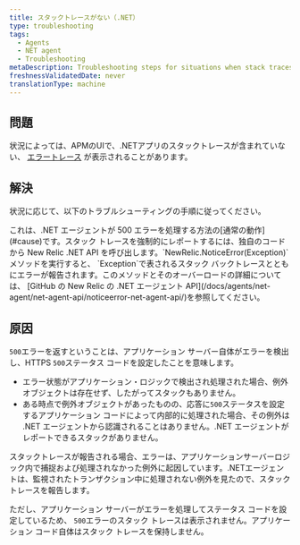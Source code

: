```yaml
---
title: スタックトレースがない（.NET）
type: troubleshooting
tags:
  - Agents
  - NET agent
  - Troubleshooting
metaDescription: Troubleshooting steps for situations when stack traces are missing for error traces with your New Relic .NET app.
freshnessValidatedDate: never
translationType: machine
---
```


## 問題

状況によっては、APMのUIで、.NETアプリのスタックトレースが含まれていない、 [エラートレース](/docs/apm/applications-menu/error-analytics/error-analytics-manage-error-traces) が表示されることがあります。

## 解決

状況に応じて、以下のトラブルシューティングの手順に従ってください。

<CollapserGroup>
  <Collapser
    id="500-errors"
    title="500エラーのスタックトレースがない"
  >
    これは、.NET エージェントが 500 エラーを処理する方法の[通常の動作](#cause)です。スタック トレースを強制的にレポートするには、独自のコードから New Relic .NET API を呼び出します。`NewRelic.NoticeError(Exception)`メソッドを実行すると、 `Exception`で表されるスタック バックトレースとともにエラーが報告されます。このメソッドとそのオーバーロードの詳細については、 [GitHub の New Relic の .NET エージェント API](/docs/agents/net-agent/net-agent-api/noticeerror-net-agent-api/)を参照してください。
  </Collapser>
</CollapserGroup>

## 原因

`500`エラーを返すということは、アプリケーション サーバー自体がエラーを検出し、HTTPS `500`ステータス コードを設定したことを意味します。

* エラー状態がアプリケーション・ロジックで検出され処理された場合、例外オブジェクトは存在せず、したがってスタックもありません。
* ある時点で例外オブジェクトがあったものの、応答に`500`ステータスを設定するアプリケーション コードによって内部的に処理された場合、その例外は .NET エージェントから認識されることはありません。.NET エージェントがレポートできるスタックがありません。

スタックトレースが報告される場合、エラーは、アプリケーションサーバーロジック内で捕捉および処理されなかった例外に起因しています。.NETエージェントは、監視されたトランザクション中に処理されない例外を見たので、スタックトレースを報告します。

ただし、アプリケーション サーバーがエラーを処理してステータス コードを設定しているため、 `500`エラーのスタック トレースは表示されません。アプリケーション コード自体はスタック トレースを保持しません。
